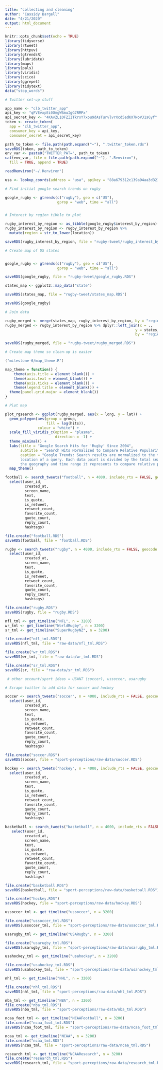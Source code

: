 ```yaml
---
title: "collecting and cleaning"
author: "Cassidy Bargell"
date: "4/21/2020"
output: html_document
---
```


```r
knitr::opts_chunk$set(echo = TRUE)
library(tidyverse)
library(rtweet)
library(httpuv)
library(gtrendsR)
library(lubridate)
library(maps)
library(pals)
library(viridis)
library(scico)
library(ggrepel)
library(tidytext)
data("stop_words")
```

```r

# Twitter set-up stuff

app_name <- "clb_twitter_app"
api_key <- "qFVEvxpEi0OmgWSmuIgG7RMPx"
api_secret_key <- "4KAvZL1OFZIITkrxY7xou9dAsTurvlvrXcd5edKX7NoVJ1sGyf"
token <- create_token(
  app = "clb_twitter_app",
  consumer_key = api_key,
  consumer_secret = api_secret_key)

path_to_token <- file.path(path.expand("~"), ".twitter_token.rds")
saveRDS(token, path_to_token)
env_var <- paste0("TWITTER_PAT=", path_to_token)
cat(env_var, file = file.path(path.expand("~"), ".Renviron"), 
  fill = TRUE, append = TRUE)

readRenviron("~/.Renviron")

usa <- lookup_coords(address = "usa", apikey = "88a679312c139a94aa3d3210ef78e8a8e1a925f6")
```

```r

# Find initial google search trends on rugby 

google_rugby <- gtrends(c("rugby"), geo = c("US"),
                        gprop = "web", time = "all")


# Interest by region tibble to plot

rugby_interest_by_region <- as_tibble(google_rugby$interest_by_region)
rugby_interest_by_region <- rugby_interest_by_region %>% 
  mutate(region = str_to_lower(location))

saveRDS(rugby_interest_by_region, file = "rugby-tweet/rugby_interest_by_region.RDS")

# Create map of US states


google_rugby <- gtrends(c("rugby"), geo = c("US"),
                        gprop = "web", time = "all")

saveRDS(google_rugby, file = "rugby-tweet/google_rugby.RDS")

states_map <- ggplot2::map_data("state")

saveRDS(states_map, file = "rugby-tweet/states_map.RDS")

saveRDS(google_rugby)

# Join data

rugby_merged <- merge(states_map, rugby_interest_by_region, by = "region")
rugby_merged <- rugby_interest_by_region %>% dplyr::left_join(x = ., 
                                                            y = states_map, 
                                                            by = "region")

saveRDS(rugby_merged, file = "rugby-tweet/rugby_merged.RDS")

# Create map theme so clean-up is easier

("milestone-6/map_theme.R")

map_theme = function() {
    theme(axis.title = element_blank()) +
    theme(axis.text = element_blank()) +
    theme(axis.ticks = element_blank()) + 
    theme(legend.title = element_blank()) +
  theme(panel.grid.major = element_blank())
}

# Plot map 

plot_rgsearch <- ggplot(rugby_merged, aes(x = long, y = lat)) +
  geom_polygon(aes(group = group, 
                   fill = log(hits)), 
               colour = "white") +
  scale_fill_viridis_c(option = "plasma",
                       direction = -1) +
  theme_minimal() + 
  labs(title = "Google Search Hits for 'Rugby' Since 2004", 
       subtitle = "Search Hits Normalized to Compare Relative Popularity",
       caption = "Google Trends: Search results are normalized to the time and
       location of a query. Each data point is divided by the total searches of
       the geography and time range it represents to compare relative popularity.") +
  map_theme()
```

```r
football <- search_tweets("football", n = 4000, include_rts = FALSE, geocode = usa) %>% 
  select(user_id, 
         created_at, 
         screen_name, 
         text, 
         is_quote, 
         is_retweet, 
         retweet_count, 
         favorite_count, 
         quote_count, 
         reply_count, 
         hashtags)

file.create("football.RDS")
saveRDS(football, file = "football.RDS")

rugby <- search_tweets("rugby", n = 4000, include_rts = FALSE, geocode = usa) %>% 
  select(user_id, 
         created_at, 
         screen_name, 
         text, 
         is_quote, 
         is_retweet, 
         retweet_count, 
         favorite_count, 
         quote_count, 
         reply_count, 
         hashtags)

file.create("rugby.RDS")
saveRDS(rugby, file = "rugby.RDS")

nfl_tml <- get_timeline("NFL", n = 3200)
wr_tml <- get_timeline("WorldRugby", n = 3200)
sr_tml <- get_timeline("SuperRugbyNZ", n = 3200)

file.create("nfl_tml.RDS")
saveRDS(nfl_tml, file = "raw-data/nfl_tml.RDS")

file.create("wr_tml.RDS")
saveRDS(wr_tml, file = "raw-data/wr_tml.RDS")

file.create("sr_tml.RDS")
saveRDS(sr, file = "raw-data/sr_tml.RDS")

 # other account/sport ideas = USWNT (soccer), ussoccer, usarugby
```

```r
# Scrape twitter to add data for soccer and hockey

soccer <- search_tweets("soccer", n = 4000, include_rts = FALSE, geocode = usa) %>% 
  select(user_id, 
         created_at, 
         screen_name, 
         text, 
         is_quote, 
         is_retweet, 
         retweet_count, 
         favorite_count, 
         quote_count, 
         reply_count, 
         hashtags)

file.create("soccer.RDS")
saveRDS(soccer, file = "sport-perceptions/raw-data/soccer.RDS")

hockey <- search_tweets("hockey", n = 4000, include_rts = FALSE, geocode = usa) %>% 
  select(user_id, 
         created_at, 
         screen_name, 
         text, 
         is_quote, 
         is_retweet, 
         retweet_count, 
         favorite_count, 
         quote_count, 
         reply_count, 
         hashtags)

basketball <- search_tweets("basketball", n = 4000, include_rts = FALSE, geocode = usa) %>%
   select(user_id, 
         created_at, 
         screen_name, 
         text, 
         is_quote, 
         is_retweet, 
         retweet_count, 
         favorite_count, 
         quote_count, 
         reply_count, 
         hashtags)

file.create("basketball.RDS")
saveRDS(basketball, file = "sport-perceptions/raw-data/basketball.RDS")

file.create("hockey.RDS")
saveRDS(hockey, file = "sport-perceptions/raw-data/hockey.RDS")

ussoccer_tml <- get_timeline("ussoccer", n = 3200)

file.create("ussoccer_tml.RDS")
saveRDS(ussoccer_tml, file = "sport-perceptions/raw-data/ussoccer_tml.RDS")

usarugby_tml <- get_timeline("USARugby", n = 3200)

file.create("usarugby_tml.RDS")
saveRDS(usarugby_tml, file = "sport-perceptions/raw-data/usarugby_tml.RDS")

usahockey_tml <- get_timeline("usahockey", n = 3200)

file.create("usahockey_tml.RDS")
saveRDS(usahockey_tml, file = "sport-perceptions/raw-data/usahockey_tml.RDS")

nhl_tml <- get_timeline("NHL", n = 3200)

file.create("nhl_tml.RDS")
saveRDS(nhl_tml, file = "sport-perceptions/raw-data/nhl_tml.RDS")

nba_tml <- get_timeline("NBA", n = 3200)
file.create("nba_tml.RDS")
saveRDS(nba_tml, file = "sport-perceptions/raw-data/nba_tml.RDS")

ncaa_foot_tml <- get_timeline("NCAAFootball", n = 3200)
file.create("ncaa_foot_tml.RDS")
saveRDS(ncaa_foot_tml, file = "sport-perceptions/raw-data/ncaa_foot_tml.RDS")

ncaa_tml <- get_timeline("NCAA", n = 3200)
file.create("ncaa_tml.RDS")
saveRDS(ncaa_tml, file = "sport-perceptions/raw-data/ncaa_tml.RDS")

research_tml <- get_timeline("NCAAResearch", n = 3200)
file.create("research_tml.RDS")
saveRDS(research_tml, file = "sport-perceptions/raw-data/research_tml.RDS")
```

